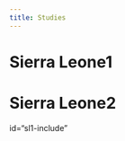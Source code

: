```yaml
---
title: Studies
---
```


<script>
  $(function(){
    $('[id$="-include"]').each(function (e){
        $(this).load("studies\\" + $(this).attr("id").replace("-include", "") +  ".html");
    });
  });
</script>


# Sierra Leone1 

<div id="sl1-include"></div> 

# Sierra Leone2 
<p>id="sl1-include"</p> 


